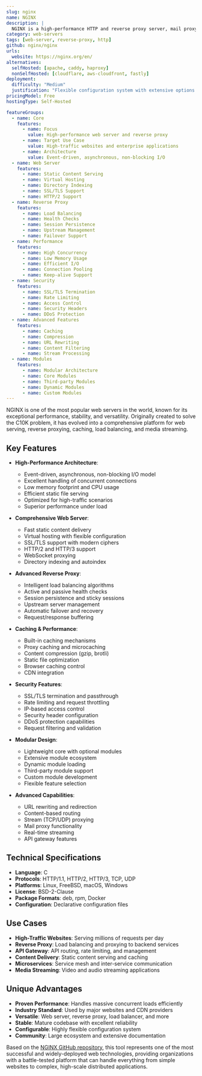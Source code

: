 ```yaml
---
slug: nginx
name: NGINX
description: |
  NGINX is a high-performance HTTP and reverse proxy server, mail proxy server, and generic TCP/UDP proxy server. Known for its stability, rich feature set, simple configuration, and low resource consumption, it powers many of the world's busiest websites.
category: web-servers
tags: [web-server, reverse-proxy, http]
github: nginx/nginx
urls:
  website: https://nginx.org/en/
alternatives:
  selfHosted: [apache, caddy, haproxy]
  nonSelfHosted: [cloudflare, aws-cloudfront, fastly]
deployment:
  difficulty: "Medium"
  justification: "Flexible configuration system with extensive options. Requires understanding of web server and proxy concepts for optimal setup."
pricingModel: Free
hostingType: Self-Hosted

featureGroups:
  - name: Core
    features:
      - name: Focus
        value: High-performance web server and reverse proxy
      - name: Target Use Case
        value: High-traffic websites and enterprise applications
      - name: Architecture
        value: Event-driven, asynchronous, non-blocking I/O
  - name: Web Server
    features:
      - name: Static Content Serving
      - name: Virtual Hosting
      - name: Directory Indexing
      - name: SSL/TLS Support
      - name: HTTP/2 Support
  - name: Reverse Proxy
    features:
      - name: Load Balancing
      - name: Health Checks
      - name: Session Persistence
      - name: Upstream Management
      - name: Failover Support
  - name: Performance
    features:
      - name: High Concurrency
      - name: Low Memory Usage
      - name: Efficient I/O
      - name: Connection Pooling
      - name: Keep-alive Support
  - name: Security
    features:
      - name: SSL/TLS Termination
      - name: Rate Limiting
      - name: Access Control
      - name: Security Headers
      - name: DDoS Protection
  - name: Advanced Features
    features:
      - name: Caching
      - name: Compression
      - name: URL Rewriting
      - name: Content Filtering
      - name: Stream Processing
  - name: Modules
    features:
      - name: Modular Architecture
      - name: Core Modules
      - name: Third-party Modules
      - name: Dynamic Modules
      - name: Custom Modules
---
```


NGINX is one of the most popular web servers in the world, known for its exceptional performance, stability, and versatility. Originally created to solve the C10K problem, it has evolved into a comprehensive platform for web serving, reverse proxying, caching, load balancing, and media streaming.

## Key Features

- **High-Performance Architecture**:

  - Event-driven, asynchronous, non-blocking I/O model
  - Excellent handling of concurrent connections
  - Low memory footprint and CPU usage
  - Efficient static file serving
  - Optimized for high-traffic scenarios
  - Superior performance under load

- **Comprehensive Web Server**:

  - Fast static content delivery
  - Virtual hosting with flexible configuration
  - SSL/TLS support with modern ciphers
  - HTTP/2 and HTTP/3 support
  - WebSocket proxying
  - Directory indexing and autoindex

- **Advanced Reverse Proxy**:

  - Intelligent load balancing algorithms
  - Active and passive health checks
  - Session persistence and sticky sessions
  - Upstream server management
  - Automatic failover and recovery
  - Request/response buffering

- **Caching & Performance**:

  - Built-in caching mechanisms
  - Proxy caching and microcaching
  - Content compression (gzip, brotli)
  - Static file optimization
  - Browser caching control
  - CDN integration

- **Security Features**:

  - SSL/TLS termination and passthrough
  - Rate limiting and request throttling
  - IP-based access control
  - Security header configuration
  - DDoS protection capabilities
  - Request filtering and validation

- **Modular Design**:

  - Lightweight core with optional modules
  - Extensive module ecosystem
  - Dynamic module loading
  - Third-party module support
  - Custom module development
  - Flexible feature selection

- **Advanced Capabilities**:
  - URL rewriting and redirection
  - Content-based routing
  - Stream (TCP/UDP) proxying
  - Mail proxy functionality
  - Real-time streaming
  - API gateway features

## Technical Specifications

- **Language**: C
- **Protocols**: HTTP/1.1, HTTP/2, HTTP/3, TCP, UDP
- **Platforms**: Linux, FreeBSD, macOS, Windows
- **License**: BSD-2-Clause
- **Package Formats**: deb, rpm, Docker
- **Configuration**: Declarative configuration files

## Use Cases

- **High-Traffic Websites**: Serving millions of requests per day
- **Reverse Proxy**: Load balancing and proxying to backend services
- **API Gateway**: API routing, rate limiting, and management
- **Content Delivery**: Static content serving and caching
- **Microservices**: Service mesh and inter-service communication
- **Media Streaming**: Video and audio streaming applications

## Unique Advantages

- **Proven Performance**: Handles massive concurrent loads efficiently
- **Industry Standard**: Used by major websites and CDN providers
- **Versatile**: Web server, reverse proxy, load balancer, and more
- **Stable**: Mature codebase with excellent reliability
- **Configurable**: Highly flexible configuration system
- **Community**: Large ecosystem and extensive documentation

Based on the [NGINX GitHub repository](https://github.com/nginx/nginx), this tool represents one of the most successful and widely-deployed web technologies, providing organizations with a battle-tested platform that can handle everything from simple websites to complex, high-scale distributed applications.
